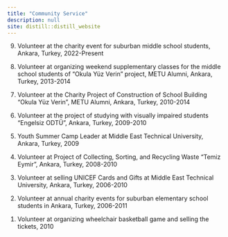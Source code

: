```yaml
---
title: "Community Service"
description: null
site: distill::distill_website
---
```


<p>
9. Volunteer at the charity event for suburban middle school students, Ankara, Turkey, 2022-Present
</p>


<p>
8. Volunteer at organizing weekend supplementary classes for the middle school students of “Okula Yüz Verin” project, METU Alumni, Ankara, Turkey, 2013-2014
</p>

<p>
7. Volunteer at the Charity Project of Construction of School Building “Okula Yüz Verin”, METU Alumni, Ankara, Turkey, 2010-2014
</p>

<p>
6. Volunteer at the project of studying with visually impaired students “Engelsiz ODTÜ”, Ankara, Turkey, 2009-2010
</p>

<p>
5. Youth Summer Camp Leader at Middle East Technical University, Ankara, Turkey, 2009
</p>

<p>
4. Volunteer at Project of Collecting, Sorting, and Recycling Waste “Temiz Eymir”, Ankara, Turkey, 2008-2010
</p>

<p>
3. Volunteer at selling UNICEF Cards and Gifts at Middle East Technical University, Ankara, Turkey, 2006-2010
</p>

<p>
2. Volunteer at annual charity events for suburban elementary school students in Ankara, Turkey, 2006-2011
</p>

<p>
1. Volunteer at organizing wheelchair basketball game and selling the tickets, 2010
</p>
